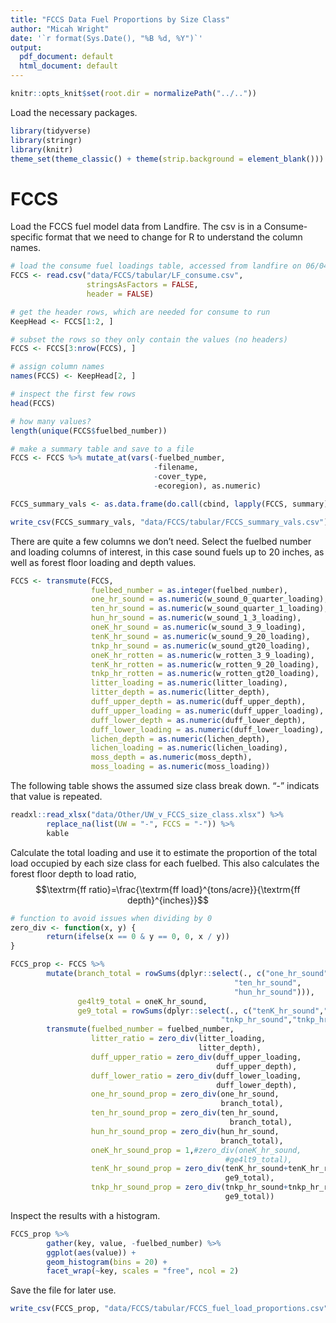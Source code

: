 ```yaml
---
title: "FCCS Data Fuel Proportions by Size Class"
author: "Micah Wright"
date: '`r format(Sys.Date(), "%B %d, %Y")`'
output:
  pdf_document: default
  html_document: default
---
```


```r
knitr::opts_knit$set(root.dir = normalizePath("../..")) 
```

Load the necessary packages.

```r
library(tidyverse)
library(stringr)
library(knitr)
theme_set(theme_classic() + theme(strip.background = element_blank()))
```

# FCCS

Load the FCCS fuel model data from Landfire. The csv is in a Consume-specific format that we need to change for R to understand the column names.

```r
# load the consume fuel loadings table, accessed from landfire on 06/04/2018
FCCS <- read.csv("data/FCCS/tabular/LF_consume.csv", 
                 stringsAsFactors = FALSE,
                 header = FALSE)

# get the header rows, which are needed for consume to run
KeepHead <- FCCS[1:2, ]

# subset the rows so they only contain the values (no headers)
FCCS <- FCCS[3:nrow(FCCS), ]

# assign column names
names(FCCS) <- KeepHead[2, ]

# inspect the first few rows
head(FCCS)

# how many values?
length(unique(FCCS$fuelbed_number))

# make a summary table and save to a file
FCCS <- FCCS %>% mutate_at(vars(-fuelbed_number,
                                -filename,
                                -cover_type,
                                -ecoregion), as.numeric)

FCCS_summary_vals <- as.data.frame(do.call(cbind, lapply(FCCS, summary)))

write_csv(FCCS_summary_vals, "data/FCCS/tabular/FCCS_summary_vals.csv")
```

There are quite a few columns we don't need. Select the fuelbed number and loading columns of interest, in this case sound fuels up to 20 inches, as well as forest floor loading and depth values.

```r
FCCS <- transmute(FCCS,
                  fuelbed_number = as.integer(fuelbed_number),
                  one_hr_sound = as.numeric(w_sound_0_quarter_loading),
                  ten_hr_sound = as.numeric(w_sound_quarter_1_loading),
                  hun_hr_sound = as.numeric(w_sound_1_3_loading),
                  oneK_hr_sound = as.numeric(w_sound_3_9_loading),
                  tenK_hr_sound = as.numeric(w_sound_9_20_loading), 
                  tnkp_hr_sound = as.numeric(w_sound_gt20_loading),
                  oneK_hr_rotten = as.numeric(w_rotten_3_9_loading), 
                  tenK_hr_rotten = as.numeric(w_rotten_9_20_loading),
                  tnkp_hr_rotten = as.numeric(w_rotten_gt20_loading),
                  litter_loading = as.numeric(litter_loading),
                  litter_depth = as.numeric(litter_depth),
                  duff_upper_depth = as.numeric(duff_upper_depth),
                  duff_upper_loading = as.numeric(duff_upper_loading),
                  duff_lower_depth = as.numeric(duff_lower_depth),
                  duff_lower_loading = as.numeric(duff_lower_loading),
                  lichen_depth = as.numeric(lichen_depth),
                  lichen_loading = as.numeric(lichen_loading),
                  moss_depth = as.numeric(moss_depth),
                  moss_loading = as.numeric(moss_loading))
```

The following table shows the assumed size class break down. "-" indicats that  value is repeated.

```r
readxl::read_xlsx("data/Other/UW_v_FCCS_size_class.xlsx") %>%
        replace_na(list(UW = "-", FCCS = "-")) %>%
        kable
```

Calculate the total loading and use it to estimate the proportion of the total load occupied by each size class for each fuelbed. This also calculates the forest floor depth to load ratio, $$\textrm{ff ratio}=\frac{\textrm{ff load}^{tons/acre}}{\textrm{ff depth}^{inches}}$$

```r
# function to avoid issues when dividing by 0
zero_div <- function(x, y) {
        return(ifelse(x == 0 & y == 0, 0, x / y))
}

FCCS_prop <- FCCS %>%
        mutate(branch_total = rowSums(dplyr::select(., c("one_hr_sound",
                                                  "ten_hr_sound",
                                                  "hun_hr_sound"))),
               ge4lt9_total = oneK_hr_sound,
               ge9_total = rowSums(dplyr::select(., c("tenK_hr_sound","tenK_hr_rotten",
                                               "tnkp_hr_sound","tnkp_hr_rotten")))) %>%
        transmute(fuelbed_number = fuelbed_number,
                  litter_ratio = zero_div(litter_loading,
                                          litter_depth),
                  duff_upper_ratio = zero_div(duff_upper_loading,
                                              duff_upper_depth),
                  duff_lower_ratio = zero_div(duff_lower_loading,
                                              duff_lower_depth),
                  one_hr_sound_prop = zero_div(one_hr_sound,
                                               branch_total),
                  ten_hr_sound_prop = zero_div(ten_hr_sound,
                                                 branch_total),
                  hun_hr_sound_prop = zero_div(hun_hr_sound,
                                               branch_total),
                  oneK_hr_sound_prop = 1,#zero_div(oneK_hr_sound,
                                                #ge4lt9_total),
                  tenK_hr_sound_prop = zero_div(tenK_hr_sound+tenK_hr_rotten,
                                                ge9_total),
                  tnkp_hr_sound_prop = zero_div(tnkp_hr_sound+tnkp_hr_rotten,
                                                ge9_total))
```

Inspect the results with a histogram.

```r
FCCS_prop %>%
        gather(key, value, -fuelbed_number) %>%
        ggplot(aes(value)) +
        geom_histogram(bins = 20) +
        facet_wrap(~key, scales = "free", ncol = 2)
```



Save the file for later use.

```r
write_csv(FCCS_prop, "data/FCCS/tabular/FCCS_fuel_load_proportions.csv")
```

